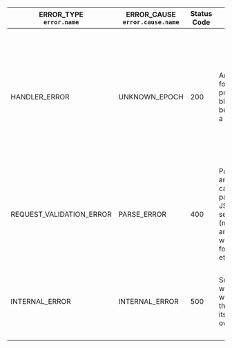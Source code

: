 <table>
  <thead>
    <tr>
      <th>
        ERROR_TYPE
        <br />
        <code>error.name</code>
      </th>
      <th>
        ERROR_CAUSE
        <br />
        <code>error.cause.name</code>
      </th>
      <th>Status Code</th>
      <th>Reason</th>
      <th>Solution</th>
    </tr>
  </thead>
  <tbody>
    <tr>
      <td>HANDLER_ERROR</td>
      <td>UNKNOWN_EPOCH</td>
      <td>200</td>
      <td>An epoch for the provided block can't be found in a database</td>
      <td>
        <ul>
          <li>Check that the requested block is legit</li>
          <li>
            If the block had been produced more than 5 epochs ago, try to send your request to an
            archival node
          </li>
          <li>Check that the requested block is the last block of some epoch</li>
        </ul>
      </td>
    </tr>
    <tr>
      <td>REQUEST_VALIDATION_ERROR</td>
      <td>PARSE_ERROR</td>
      <td>400</td>
      <td>
        Passed arguments can't be parsed by JSON RPC server (missing arguments, wrong format, etc.)
      </td>
      <td>
        <ul>
          <li>Check the arguments passed and pass the correct ones</li>
          <li>
            Check <code>error.cause.info</code> for more details
          </li>
        </ul>
      </td>
    </tr>
    <tr>
      <td>INTERNAL_ERROR</td>
      <td>INTERNAL_ERROR</td>
      <td>500</td>
      <td>Something went wrong with the node itself or overloaded</td>
      <td>
        <ul>
          <li>Try again later</li>
          <li>Send a request to a different node</li>
          <li>
            Check <code>error.cause.info</code> for more details
          </li>
        </ul>
      </td>
    </tr>
  </tbody>
</table>
